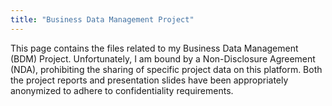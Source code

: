 ```yaml
---
title: "Business Data Management Project"
---
```


This page contains the files related to my Business Data Management (BDM) Project. Unfortunately, I am bound by a Non-Disclosure Agreement (NDA), prohibiting the sharing of specific project data on this platform. Both the project reports and presentation slides have been appropriately anonymized to adhere to confidentiality requirements.
